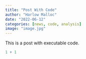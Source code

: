 ```yaml
---
title: "Post With Code"
author: "Harlow Malloc"
date: "2022-06-12"
categories: [news, code, analysis]
image: "image.jpg"
---
```


This is a post with executable code.

```r
1 + 1
```
